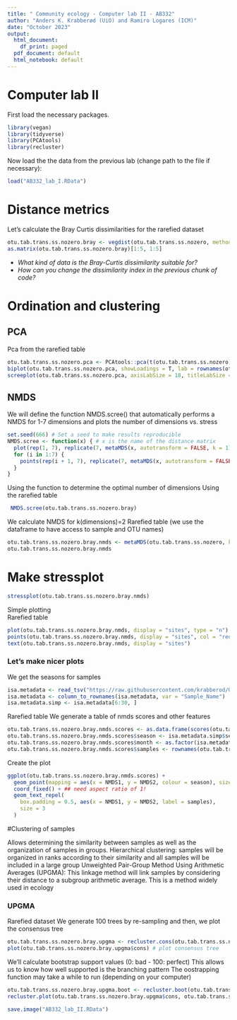 ```yaml
---
title: " Community ecology - Computer lab II - AB332"
author: "Anders K. Krabberød (UiO) and Ramiro Logares (ICM)"
date: "October 2023"
output:
  html_document:
    df_print: paged
  pdf_document: default
  html_notebook: default
---
```

# Computer lab II

First load the necessary packages.
```r
library(vegan)
library(tidyverse)
library(PCAtools)
library(recluster)
```

Now load the the data from the previous lab (change path to the file if necessary):
```r
load("AB332_lab_I.RData")
```


# Distance metrics
Let's calculate the Bray Curtis dissimilarities for the rarefied dataset
```r
otu.tab.trans.ss.nozero.bray <- vegdist(otu.tab.trans.ss.nozero, method = "bray")
as.matrix(otu.tab.trans.ss.nozero.bray)[1:5, 1:5]
```
 - *What kind of data is the Bray-Curtis dissimilarity suitable for?* 
 - *How can you change the dissimilarity index in the previous chunk of code?*  

# Ordination and clustering

## PCA
Pca from the rarefied table
```r
otu.tab.trans.ss.nozero.pca <- PCAtools::pca(t(otu.tab.trans.ss.nozero), scale = FALSE) # Runs de PCA
biplot(otu.tab.trans.ss.nozero.pca, showLoadings = T, lab = rownames(otu.tab.trans.ss.nozero)) # Plots de PCA
screeplot(otu.tab.trans.ss.nozero.pca, axisLabSize = 18, titleLabSize = 22) # We plot the percentage of variance explained by each axis
```


## NMDS
We will define the function NMDS.scree() that automatically performs a NMDS for 1-7 dimensions and plots the number of dimensions vs. stress


```r

set.seed(666) # Set a seed to make results reproducible
NMDS.scree <- function(x) { # x is the name of the distance matrix
  plot(rep(1, 7), replicate(7, metaMDS(x, autotransform = FALSE, k = 1)$stress), xlim = c(1, 7), ylim = c(0, 0.30), xlab = "# of Dimensions", ylab = "Stress", main = "NMDS stress plot")
  for (i in 1:7) {
    points(rep(i + 1, 7), replicate(7, metaMDS(x, autotransform = FALSE, k = i + 1)$stress))
  }
}
```

Using the function to determine the optimal number of dimensions
Using the rarefied table
```r
 NMDS.scree(otu.tab.trans.ss.nozero.bray)
```


We calculate NMDS for k(dimensions)=2
Rarefied table (we use the dataframe to have access to sample and OTU names)
```r
otu.tab.trans.ss.nozero.bray.nmds <- metaMDS(otu.tab.trans.ss.nozero, k = 2, trymax = 100, trace = FALSE, autotransform = FALSE, distance = "bray")
otu.tab.trans.ss.nozero.bray.nmds
```

# Make stressplot

```r
stressplot(otu.tab.trans.ss.nozero.bray.nmds) 
```

Simple plotting  
Rarefied table
```r
plot(otu.tab.trans.ss.nozero.bray.nmds, display = "sites", type = "n")
points(otu.tab.trans.ss.nozero.bray.nmds, display = "sites", col = "red", pch = 19)
text(otu.tab.trans.ss.nozero.bray.nmds, display = "sites")
```

### Let's make nicer plots
We get the seasons for samples

```r
isa.metadata <- read_tsv("https://raw.githubusercontent.com/krabberod/UNIS_AB332_2022/main/computer_lab/data/AB332metadata_v3.txt")
isa.metadata <- column_to_rownames(isa.metadata, var = "Sample_Name")
isa.metadata.simp <- isa.metadata[6:30, ]
```

Rarefied table
We generate a table of nmds scores and other features

```r
otu.tab.trans.ss.nozero.bray.nmds.scores <- as.data.frame(scores(otu.tab.trans.ss.nozero.bray.nmds)$sites)
otu.tab.trans.ss.nozero.bray.nmds.scores$season <- isa.metadata.simp$seasons
otu.tab.trans.ss.nozero.bray.nmds.scores$month <- as.factor(isa.metadata.simp$month)
otu.tab.trans.ss.nozero.bray.nmds.scores$samples <- rownames(otu.tab.trans.ss.nozero.bray.nmds.scores)
```

Create the plot
```r
ggplot(otu.tab.trans.ss.nozero.bray.nmds.scores) +
  geom_point(mapping = aes(x = NMDS1, y = NMDS2, colour = season), size = 3) +
  coord_fixed() + ## need aspect ratio of 1!
  geom_text_repel(
    box.padding = 0.5, aes(x = NMDS1, y = NMDS2, label = samples),
    size = 3
  )
```

#Clustering of samples

Allows determining the similarity between samples as well as the organization of samples in groups.
Hierarchical clustering: samples will be organized in ranks according to their similarity and all samples will be included in a large group Unweighted Pair-Group Method Using Arithmetic Averages (UPGMA): This linkage method will link samples by considering their distance to a subgroup arithmetic average. This is a method widely used in ecology

### UPGMA
Rarefied dataset
We generate 100 trees by re-sampling and then, we plot the consensus tree
```r
otu.tab.trans.ss.nozero.bray.upgma <- recluster.cons(otu.tab.trans.ss.nozero.bray, tr = 100, p = 0.5, method = "average")
plot(otu.tab.trans.ss.nozero.bray.upgma$cons) # plot consensus tree
```

We'll calculate bootstrap support values (0: bad - 100: perfect)
This allows us to know how well supported is the branching pattern
The oostrapping function may take a while to run (depending on your computer)
```r
otu.tab.trans.ss.nozero.bray.upgma.boot <- recluster.boot(otu.tab.trans.ss.nozero.bray.upgma$cons, otu.tab.trans.ss.nozero, tr = 100, p = 0.5, method = "average", boot = 1000, level = 1)
recluster.plot(otu.tab.trans.ss.nozero.bray.upgma$cons, otu.tab.trans.ss.nozero.bray.upgma.boot, direction="right") # We add bootstrap values to the branching pattern
```


```r
save.image("AB332_lab_II.RData")
```
